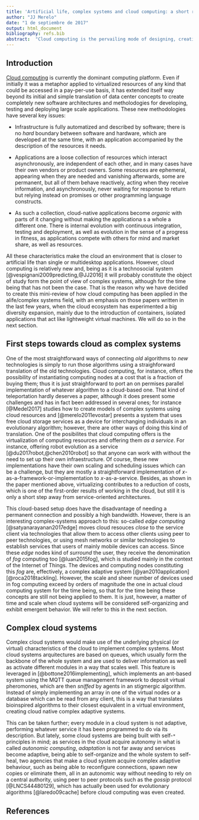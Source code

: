 ```yaml
---
title: 'Artificial life, complex systems and cloud computing: a short review'
author: "JJ Merelo"
date: "1 de septiembre de 2017"
output: html_document
bibliography: refs.bib
abstract:  "Cloud computing is the pervailing mode of designing, creating and deploying complex applications nowadays. Its underlying assumtioms include distributed computing, but also new concepts that need to be incorporated in the different fields. In this short paper we will make a review of how the world of cloud computing has intersected the complex systems and artificial life field, and how it has been used as inspiration for new models or implementation of new and powerful algorithms"
---
```


## Introduction


[Cloud computing](https://en.wikipedia.org/wiki/Cloud_computing) is currently the dominant computing platform. Even if initially it was a metaphor applied to virtualized resources of any kind that could be accessed in a pay-per-use basis, it has extended itself way beyond its initial and simple translation of data center concepts to create completely new software architectures and metholodogies for developing, testing and deploying large scale applications. 
These new methodologies have several key issues:

* Infrastructure is fully automatized and described by software; there is no *hard* boundary between software and hardware, which are developed at the same time, with an application accompanied by the description of the resources it needs. 

* Applications are a loose collection of resources which interact asynchronously, are independent of each other, and in many cases have their own vendors or product owners. Some resources are ephemeral, appearing when they are needed and vanishing afterwards, some are permanent, but all of them behave reactively, acting when they receive information, and asynchronously, never waiting for response to return but relying instead on promises or other programming language constructs.

* As such a collection, cloud-native applications become *organic* with parts of it changing without making the applicationa s a whole a different one. There is internal evolution with continuous integration, testing and deployment, as well as evolution in the sense of a progress in fitness, as applications compete with others for mind and market share, as well as resources.

All these characteristics make the cloud an environment that is closer to artificial life than single or multidesktop applications. However, cloud computing is relatively new and, being as it is a technosocial system [@vespignani2009predicting,@JJ2016] it will probably constitute the object of study form the point of view of complex systems, although for the time being that has not been the case. That is the reason why we have decided to create this mini-review of how cloud computing has been applied in the alife/complex systems field, with an emphasis on those papers written in the last few years, when the cloud ecosystem has experimented a big diversity expansion, mainly due to the introduction of containers, isolated applications that act like lightweight virtual machines. We will do so in the next section.

## First steps towards cloud as complex systems

One of the most straightforward ways of connecting *old* algorithms to *new* technologies is simply to run those algorithms using a straighforward translation of the old technologies. Cloud computing, for instance, offers the possibility of instantiating computing nodes at a cost that is a fraction of buying them; thus it is just straighforward to port an on permises parallel implementation of whatever algorithm to a cloud-based one. That kind of teleportation hardly deserves a paper, although it does present some challenges and has in fact been addressed in several ones; for instance [@Medel2017] studies how to create models of complex systems using cloud resources and [@merelo2011evostar] presents a system that uses free cloud storage services as a device for interchanging individuals in an evolutionary algorithm; however, there are other ways of doing this kind of translation. One of the posibilites that cloud computing offers is the virtualization of computing resources and offering them *as a service*. For instance, offering robot evolution as a service [@du2017robot,@chen2010robot] so that anyone can work with without the need to set up their own infraestructure. Of course, these new implementations have their own scaling and scheduling issues which can be a challenge, but they are mostly a straightforward implementation of *x*-as-a-framework-or-implementation to *x*-as-a-service. Besides, as shown in the paper mentioned above, virtualizing contributes to a reduction of costs, which is one of the first-order results of working in the cloud, but still it is only a short step away from service-oriented architectures. 



This cloud-based setup does have the disadvantage of needing a permanent connection and possibly a high bandwidth. However, there is an interesting complex-systems approach to this: so-called *edge computing* [@satyanarayanan2017edge] moves cloud resouces *close* to the service client via technologies that allow them to access other clients using peer to peer technologies, or using mesh networks or similar technologies to establish services that users of mainly mobile devices can access. Since these *edge* nodes kind of *surround* the user, they receive the denomination of *fog* computing too [@luan2015fog], which is studied mainly in the context of the Internet of Things. The devices and computing nodes constituting this *fog* are, effectively, a complex adaptive system [@yan2010application][@roca2018tackling]. However, the scale and sheer number of devices used in fog computing exceed by orders of magnitude the one in actual cloud computing system for the time being, so that for the time being these concepts are still not being applied to them. It is just, however, a matter of time and scale when cloud systems will be considered self-organizing and exhibit emergent behavior. We will refer to this in the next section.

## Complex cloud systems 

Complex cloud systems would make use of the underlying physical (or virtual) characteristics of the cloud to implement complex systems. Most cloud systems arquitectures are based on queues, which usually form the backbone of the whole system and are used to deliver information as well as activate different modules in a way that scales well. This feature is leveraged in [@bottone2016implementing], which implements an ant-based system using the MQTT queue management framework to deposit virtual pheromones, which are then *sniffed* by agents in an stigmergic algorithm. Instead of simply implementing an array in one of the virtual nodes or a database which can be read from any client, this is a way that translates bioinspired algorithms to their closest equivalent in a virtual environment, creating cloud native complex adaptive systems.

This can be taken further; every module in a cloud system is not adaptive, performing whatever service it has been programmed to do via its description. But lately, some cloud systems are being built with self-`*` principles in mind; as services in the cloud acquire autonomy in what is called *autonomic computing*, *adaptation* is not far away and services become adaptive, being able to self-organize and the whole system to self-heal, two agencies that make a cloud system acquire complex adaptive behaviour, such as being able to reconfigure connections, spawn new copies or eliminate them, all in an autonomic way without needing to rely on a central authority, using peer to peer protocols such as the *gossip* protocol [@LNCS44480129], which has actually been used for evolutionary algorithms [@laredo09cache] before cloud computing was even created.  

## References
